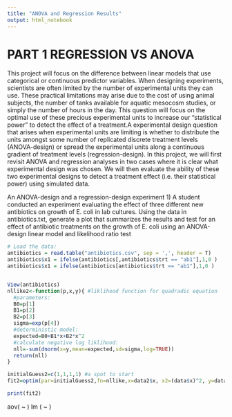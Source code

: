 ---
title: "ANOVA and Regression Results"
output: html_notebook
---

# PART 1 REGRESSION VS ANOVA

This project will focus on the difference between linear models that use categorical or continuous predictor variables. When designing experiments, scientists are often limited by the number of experimental units they can use. These practical limitations may arise due to the cost of using animal subjects, the number of tanks available for aquatic mesocosm studies, or simply the number of hours in the day. This question will focus on the optimal use of these precious experimental units to increase our "statistical power" to detect the effect of
a treatment.A experimental design question that arises when experimental units are limiting is whether to distribute the units amongst some number of replicated discrete treatment levels (ANOVA-design) or spread the experimental units along a continuous gradient of treatment levels (regression-design). In this project, we
will first revisit ANOVA and regression analyses in two cases where it is clear what experimental design was chosen. We will then evaluate the ability of these two experimental designs to detect a treatment effect (i.e. their statistical power) using simulated data.

An ANOVA-design and a regression-design experiment
1) A student conducted an experiment evaluating the effect of three different new antibiotics on growth of E. coli in lab cultures. Using the data in antibiotics.txt, generate a plot that summarizes the results and test for an effect of antibiotic treatments on the growth of E. coli using an ANOVA-design linear model and
likelihood ratio test

```{r}
# Load the data:
antibiotics = read.table("antibiotics.csv", sep = ',', header = T)
antibiotics$x1 = ifelse(antibiotics[,antibiotics$trt == "ab1"],1,0 )
antibiotics$x1 = ifelse(antibiotics[antibiotics$trt == "ab1"],1,0 )


View(antibiotics)
nllike2<-function(p,x,y){ #liklihood function for quadradic equation
  #parameters:
  B0=p[1]
  B1=p[2]
  B2=p[3]
  sigma=exp(p[4])
  #deterministic model:
  expected=B0+B1*x+B2*x^2
  #calculate negative log liklihood:
  nll=-sum(dnorm(x=y,mean=expected,sd=sigma,log=TRUE))
  return(nll)
}

initialGuess2=c(1,1,1,1) #a spot to start
fit2=optim(par=initialGuess2,fn=nllike,x=data2$x, x2=(data$x)^2, y=data2$y)

print(fit2)


```

aov( ~ )
lm ( ~ )

